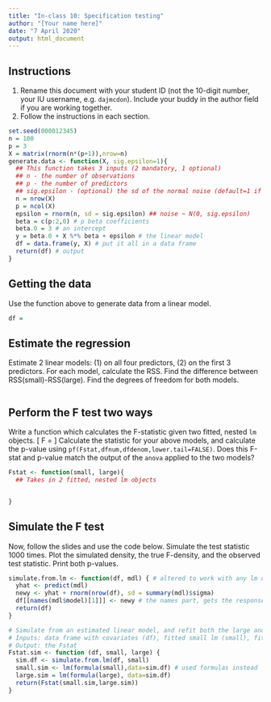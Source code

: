 ```yaml
---
title: "In-class 10: Specification testing"
author: "[Your name here]"
date: "7 April 2020"
output: html_document
---
```


## Instructions

1. Rename this document with your student ID (not the 10-digit number, your IU username, e.g. `dajmcdon`). Include your buddy in the author field if you are working together.
2. Follow the instructions in each section.


```r
set.seed(000012345)
n = 100
p = 3
X = matrix(rnorm(n*(p+1)),nrow=n)
generate.data <- function(X, sig.epsilon=1){
  ## This function takes 3 inputs (2 mandatory, 1 optional)
  ## n - the number of observations
  ## p - the number of predictors
  ## sig.epsilon - (optional) the sd of the normal noise (default=1 if omitted)
  n = nrow(X)
  p = ncol(X)
  epsilon = rnorm(n, sd = sig.epsilon) ## noise ~ N(0, sig.epsilon)
  beta = c(p:2,0) # p beta coefficients
  beta.0 = 3 # an intercept
  y = beta.0 + X %*% beta + epsilon # the linear model
  df = data.frame(y, X) # put it all in a data frame
  return(df) # output
}
```

## Getting the data

Use the function above to generate data from a linear model.

```r
df = 
```

## Estimate the regression

Estimate 2 linear models: (1) on all four predictors, (2) on the first 3 predictors. For each model, calculate the RSS. Find the difference between RSS(small)-RSS(large). Find the degrees of freedom for both models.
```r


```

## Perform the F test two ways

Write a function which calculates the F-statistic given two fitted, nested `lm` objects. 
\[
F = \frac{(RSS_{small}-RSS_{large})/(df_{small}-df_{large})}{RSS_{large}/df_{large}}
\]
Calculate the statistic for your above models, and calculate the p-value using `pf(Fstat,dfnum,dfdenom,lower.tail=FALSE)`.
Does this F-stat and p-value match the output of the `anova` applied to the two models?


```r
Fstat <- function(small, large){
  ## Takes in 2 fitted, nested lm objects


}


```

## Simulate the F test

Now, follow the slides and use the code below. Simulate the test statistic 1000 times. Plot the simulated density, the true F-density, and the observed test statistic. Print both p-values.


```r
simulate.from.lm <- function(df, mdl) { # altered to work with any lm output
  yhat <- predict(mdl) 
  newy <- yhat + rnorm(nrow(df), sd = summary(mdl)$sigma)
  df[[names(mdl$model)[1]]] <- newy # the names part, gets the response from the df
  return(df)
}

# Simulate from an estimated linear model, and refit both the large and small lm
# Inputs: data frame with covariates (df), fitted small lm (small), fitted large lm (large)
# Output: the Fstat
Fstat.sim <- function (df, small, large) {
  sim.df <- simulate.from.lm(df, small)
  small.sim <- lm(formula(small),data=sim.df) # used formulas instead
  large.sim = lm(formula(large), data=sim.df)
  return(Fstat(small.sim,large.sim))
}



```